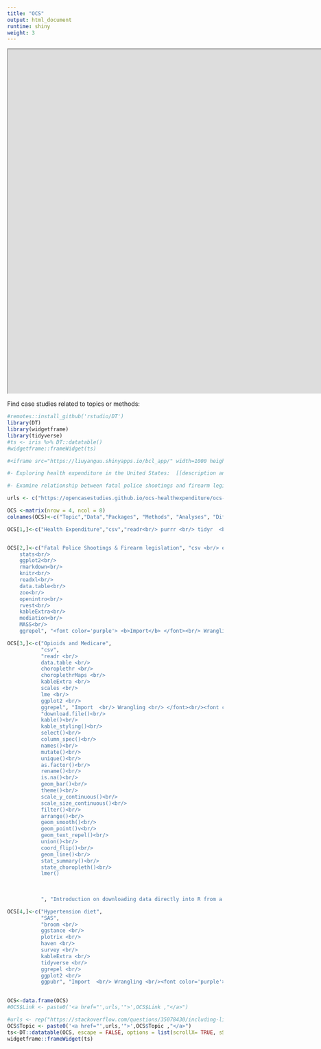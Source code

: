 ```yaml
---
title: "OCS"
output: html_document
runtime: shiny
weight: 3
---
```

<iframe src="https://liuyanguu.shinyapps.io/bcl_app/" width=10000 height=800"></iframe>

Find case studies related to topics or methods:
```r
#remotes::install_github('rstudio/DT')
library(DT)
library(widgetframe)
library(tidyverse)
#ts <- iris %>% DT::datatable()
#widgetframe::frameWidget(ts)

#<iframe src="https://liuyanguu.shinyapps.io/bcl_app/" width=1000 height=800"></iframe>

#- Exploring health expenditure in the United States:  [[description and citation](https://github.com/opencasestudies/ocs-healthexpenditure/blob/master/README.md)] [[case study](casestudies/ocs-healthexpenditure.html)] [[code](https://github.com/opencasestudies/ocs-healthexpenditure)] [![DOI](https://zenodo.org/badge/151142096.svg)](https://zenodo.org/badge/latestdoi/151142096)

#- Examine relationship between fatal police shootings and firearm legislation in the United States: [[description and citation](https://github.com/opencasestudies/ocs-police-shootings-firearm-legislation/blob/master/README.md)] [[case study](casestudies/ocs-police-shootings-firearm-legislation.html)] [[code](https://github.com/opencasestudies/ocs-police-shootings-firearm-legislation)] [![DOI](https://zenodo.org/badge/151612152.svg)](https://zenodo.org/badge/latestdoi/151612152)

urls <- c("https://opencasestudies.github.io/ocs-healthexpenditure/ocs-healthexpenditure.html", "https://opencasestudies.github.io/ocs-police-shootings-firearm-legislation/ocs-police-shootings-firearm-legislation.html", "https://opencasestudies.github.io//ocs-hypertension-diet/ocs-hypertension-diet.html","https://opencasestudies.github.io//ocs-hypertension-diet/ocs-hypertension-diet.html")

OCS <-matrix(nrow = 4, ncol = 8)
colnames(OCS)<-c("Topic","Data","Packages", "Methods", "Analyses", "Difficulty", "Key Functions", "Note")

OCS[1,]<-c("Health Expenditure","csv","readr<br/> purrr <br/> tidyr  <br/> tibble <br/> dplyr  <br/> ggplot2  <br/> ggrepel", "Import  <br/> <font color='purple'> <b>Wrangling</b> </font><br/> Exploration <br/> <font color='purple'> <b>Visualization</b> </font><br/>", "Exploratory trends", "Introductory", "read_csv() <br/> gather() <br/> spread() <br/> match() <br/> table() <br/> select() <br/> filter() <br/> arrange() <br/>left_join() <br/> mutate() <br/>group_by() <br/> geom_point() <br/> geom_smooth() <br/>geom_text() <br/> geom_text_repel() <br/> facet_wrap() <br/> facet_grid()", "Introduction to tidyverse and pipe operator %>%")


OCS[2,]<-c("Fatal Police Shootings & Firearm legislation", "csv <br/> excel<br/> website", "    dplyr<br/>
    stats<br/>
    ggplot2<br/>
    rmarkdown<br/>
    knitr<br/>
    readxl<br/>
    data.table<br/>
    zoo<br/>
    openintro<br/>
    rvest<br/>
    kableExtra<br/>
    mediation<br/>
    MASS<br/>
    ggrepel", "<font color='purple'> <b>Import</b> </font><br/> Wrangling <br/>Visualization<br/> Exploration<br/><font color='purple'> <b>Analysis</b> </font><br/><font color='purple'> <b>Interpretation</b> </font>", "generalized linear model <br/> poisson model <br/> negative bionomial model <br/> Sobel-Goodman mediation test", "moderate", "read_excel()<br/>filter()<br/>group_by()<br/>pull()<br/>summarize()<br/>tolower() <br/> dcast() <br/> apply()<br/> colnames()<br/> na.locf()<br/>subset()<br/> names()<br/>gsub()<br/>merge()<br/>as.numeric()<br/>rbind()<br/>tally()<br/>read_html()<br/>html_nodes()<br/>html_text()<br/>seq()<br/>arrange()<br/>mean()<br/> sum()<br/>pchisq()<br/>glm()<br/>residuals()<br/>geom_line()<br/> geom_point()<br/>geom_text_repel()<br/> order()<br/> kable()<br/>kabel_styling()<br/>dpois()<br/>summary()<br/>glm.nb()<br/>logLik()<br/> paste0()<br/> offset()<br/> quasipoisson()<br/> cor.test()<br/>mediate()", "Introduction to using functions across columns of a dataframe with apply <br/> Introduction to for loops <br/>  Introduction to scraping data from a website")

OCS[3,]<-c("Opioids and Medicare",
           "csv", 
           "readr <br/> 
           data.table <br/>
           choroplethr <br/> 
           choroplethrMaps <br/>  
           kableExtra <br/> 
           scales <br/> 
           lme <br/>
           ggplot2 <br/> 
           ggrepel", "Import  <br/> Wrangling <br/> </font><br/><font color='purple'> <b>Visualization</b> </font><br/><font color='purple'> <b>Exploration</b> </font></b> <br/>Analysis <br/> Interpretation", "linear mized effect modeling", "moderate", 
           "download.file()<br/> 
           kable()<br/> 
           kable_styling()<br/>
           select()<br/>
           column_spec()<br/>
           names()<br/>
           mutate()<br/>
           unique()<br/>
           as.factor()<br/>
           rename()<br/>
           is.na()<br/>
           geom_bar()<br/>
           theme()<br/>
           scale_y_continuous()<br/>
           scale_size_continuous()<br/>
           filter()<br/>
           arrange()<br/>
           geom_smooth()<br/>
           geom_point()v<br/>
           geom_text_repel()<br/>
           union()<br/>
           coord_flip()<br/>
           geom_line()<br/>
           stat_summary()<br/>
           state_choropleth()<br/>
           lmer()
           
           
           
           ", "Introduction on downloading data directly into R from a website<br/> Introduction to writing functions <br/> Introduction to longitudinal data analysis")

OCS[4,]<-c("Hypertension diet",
           "SAS", 
           "broom <br/>
           ggstance <br/>
           plotrix <br/>
           haven <br/> 
           survey <br/>  
           kableExtra <br/> 
           tidyverse <br/> 
           ggrepel <br/>
           ggplot2 <br/> 
           ggpubr", "Import  <br/> Wrangling <br/><font color='purple'> <b>Visualization</b> </font><br/>Exploration <br/> <font color='purple'> <b>Analysis</b> </font><br/> <font color='purple'> <b>Interpretation</b> </font>", "logistic regression <br/>survey-weighted logistic regression <br/> confidence intervals <br/> bionomial model <br/> quisibinomial model", "moderate", "read_sas()<br/>select()<br/>colnames<br/>summary()<br/>which()<br/>factor()<br/>drop_na()<br/>geom_boxplot()<br/>ggarange()<br/>facet_warp()<br/>svydesign()<br/> svymean()<br/> confint() <br/> svyby()<br/> subset()<br/>plot()<br/> svyglm()<br/>exp()<br/>geom_hline()<br/>geom_text_repel()<br/>theme_bw()<br/>scale_colour_gradient()<br/>geom_point()<br/>glm()<br/>tidy()<br/>mutate()<br/>rbind()<br/> order()<br/>geom_errorbarh()<br/>geom_vline()<br/>group_by()<br/>ggsave()", "Introduction to using haven for data import<br/>Introduction to types of variables especially categorical and non-categorical variables<br/> Introduction to survey weights <br/> Introduction to the finite population correction factor<br/> Introduction to survey design <br/> Introduction to confidence intervals <br/> Introduction to model selection")
 

OCS<-data.frame(OCS)
#OCS$Link <- paste0('<a href="',urls,'">',OCS$Link ,"</a>")

#urls <- rep("https://stackoverflow.com/questions/35078430/including-links-within-rmarkdown-tables-pdf", 3)
OCS$Topic <- paste0('<a href="',urls,'">',OCS$Topic ,"</a>")
ts<-DT::datatable(OCS, escape = FALSE, options = list(scrollX= TRUE, sScrollY = '75vh', scrollCollapse = TRUE), extensions = list("Scroller"))
widgetframe::frameWidget(ts)


```





